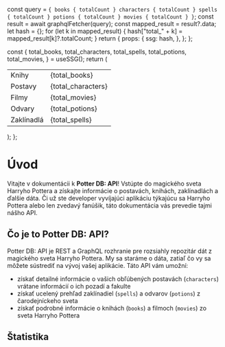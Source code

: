 


  const query = `
    {
      books {
        totalCount
      }
      characters {
        totalCount
      }
      spells {
        totalCount
      }
      potions {
        totalCount
      }
      movies {
        totalCount
      }
    }
  `;
  const result = await graphqlFetcher(query);
  const mapped_result = result?.data;
  let hash = {};
  for (let k in mapped_result) {
    hash["total_" + k] = mapped_result[k]?.totalCount;
  }
  return {
    props: {
      ssg: hash,
    },
  };
};

  const {
    total_books,
    total_characters,
    total_spells,
    total_potions,
    total_movies,
  } = useSSG();
  return (
    <table>
      <tbody>
        <tr>
          <td>Knihy</td>
          <td>{total_books}</td>
        </tr>
        <tr>
          <td>Postavy</td>
          <td>{total_characters}</td>
        </tr>
        <tr>
          <td>Filmy</td>
          <td>{total_movies}</td>
        </tr>
        <tr>
          <td>Odvary</td>
          <td>{total_potions}</td>
        </tr>
        <tr>
          <td>Zaklínadlá</td>
          <td>{total_spells}</td>
        </tr>
      </tbody>
    </table>
  );
};

# Úvod

Vitajte v dokumentácii k **Potter DB: API**!
Vstúpte do magického sveta Harryho Pottera a získajte informácie o postavách, knihách, zaklínadlách a ďalšie dáta.
Či už ste developer vyvíjajúci aplikáciu týkajúcu sa Harryho Pottera alebo len zvedavý fanúšik, táto dokumentácia vás prevedie tajmi nášho API.

## Čo je to Potter DB: API?
Potter DB: API je REST a GraphQL rozhranie pre rozsiahly repozitár dát z magického sveta Harryho Pottera. My sa staráme o dáta, zatiaľ čo vy sa môžete sústrediť na vývoj vašej aplikácie. Táto API vám umožní:
- získať detailné informácie o vašich obľúbených postavách (`characters`) vrátane informácií o ich pozadí a fakulte
- získať ucelený prehľad zaklínadiel (`spells`) a odvarov (`potions`) z čarodejníckeho sveta
- získať podrobné informácie o knihách (`books`) a filmoch (`movies`) zo sveta Harryho Pottera

## Štatistika
<Stats />
